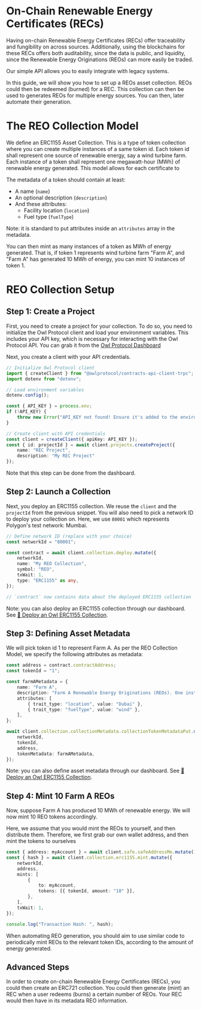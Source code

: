 # On-Chain Renewable Energy Certificates (RECs)
Having on-chain Renewable Energy Certificates (RECs) offer traceability and fungibility on across sources. Additionally, using the blockchains for these RECs offers both auditability, since the data is public, and liquidity, since the Renewable Energy Originations (REOs) can more easily be traded.

Our simple API allows you to easily integrate with legacy systems.

In this guide, we will show you how to set up a REOs asset collection. REOs could then be redeemed (burned) for a REC. This collection can then be used to generates REOs for multiple energy sources. You can then, later automate their generation.

# The REO Collection Model

We define an ERC1155 Asset Collection. This is a type of token collection where you can create multiple instances of a same token id. Each token id shall represent one source of renewable energy, say a wind turbine farm. Each instance of a token shall represent one megawatt-hour (MWh) of renewable energy generated. This model allows for each certificate to

The metadata of a token should contain at least:

- A name (`name`)
- An optional description (`description`)
- And these attributes:
  - Facility location (`location`)
  - Fuel type (`fuelType`)

Note: it is standard to put attributes inside an `attributes`  array in the metadata.

You can then mint as many instances of a token as MWh of energy generated. That is, if token 1 represents wind turbine farm "Farm A", and "Farm A" has generated 10 MWh of energy, you can mint 10 instances of token 1.

# REO Collection Setup

## Step 1: Create a Project

First, you need to create a project for your collection. To do so, you need to initialize the Owl Protocol client and load your environment variables. This includes your API key, which is necessary for interacting with the Owl Protocol API. You can grab it from the [Owl Protocol Dashboard](https://dashboard.owlprotocol.xyz/home)

Next, you create a client with your API credentials.

```typescript
// Initialize Owl Protocol client
import { createClient } from "@owlprotocol/contracts-api-client-trpc";
import dotenv from "dotenv";

// Load environment variables
dotenv.config();

const { API_KEY } = process.env;
if (!API_KEY) {
    throw new Error("API_KEY not found! Ensure it's added to the environment.");
}

// Create client with API credentials
const client = createClient({ apiKey: API_KEY });
const { id: projectId } = await client.projects.createProject({                                                                                                                                                       ─╯
    name: "REC Project",
    description: "My REC Project"
});

```

Note that this step can be done from the dashboard.

## Step 2: Launch a Collection

Next, you deploy an ERC1155 collection. We reuse the `client` and the `projectId` from the previous snippet. You will also need to pick a network ID to deploy your collection on. Here, we use `80001` which represents Polygon's test network: Mumbai.

```typescript
// Define network ID (replace with your choice)
const networkId = "80001";

const contract = await client.collection.deploy.mutate({                                                                                                              ─╯
    networkId,
    name: "My REO Collection",
    symbol: "REO",
    txWait: 1,
    type: "ERC1155" as any,
});

// `contract` now contains data about the deployed ERC1155 collection
```

Note: you can also deploy an ERC1155 collection through our dashboard. See [🚀 Deploy an Owl ERC1155 Collection](https://docs-api.owlprotocol.xyz/docs/1-deploy-erc1155-collection).

## Step 3: Defining Asset Metadata

We will pick token id 1 to represent Farm A. As per the REO Collection Model, we specify the following attributes as metadata:

```typescript
const address = contract.contractAddress;                                                                                                                             ─╯
const tokenId = "1";

const farmAMetadata = {
    name: "Farm A",
    description: "Farm A Renewable Energy Originations (REOs). One instance corresponds to 1 MWh of energy",
    attributes: [
        { trait_type: "location", value: "Dubai" },
        { trait_type: "fuelType", value: "wind" },
    ],
};

await client.collection.collectionMetadata.collectionTokenMetadataPut.mutate({
    networkId,
    tokenId,
    address,
    tokenMetadata: farmAMetadata,
});
```

Note: you can also define asset metadata through our dashboard. See [🚀 Deploy an Owl ERC1155 Collection](https://docs-api.owlprotocol.xyz/docs/1-deploy-erc1155-collection).

## Step 4: Mint 10 Farm A REOs

Now, suppose Farm A has produced 10 MWh of renewable energy. We will now mint 10 REO tokens accordingly.

Here, we assume that you would mint the REOs to yourself, and then distribute them. Therefore, we first grab our own wallet address, and then mint the tokens to ourselves

```typescript
const { address: myAccount } = await client.safe.safeAddressMe.mutate();                                                                                              ─╯
const { hash } = await client.collection.erc1155.mint.mutate({
    networkId,
    address,
    mints: [
        {
            to: myAccount,
            tokens: [{ tokenId, amount: "10" }],
        },
    ],
    txWait: 1,
});

console.log("Transaction Hash: ", hash);
```

When automating REO generation, you should aim to use similar code to periodically mint REOs to the relevant token IDs, according to the amount of energy generated.

## Advanced Steps

In order to create on-chain Renewable Energy Certificates (RECs), you could then create an ERC721 collection. You could then generate (mint) an REC when a user redeems (burns) a certain number of REOs. Your REC would then have in its metadata REO information.
